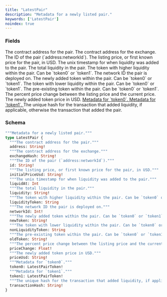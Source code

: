 ```yaml
---
title: "LatestPair"
description: "Metadata for a newly listed pair."
keywords: ['LatestPair']
noindex: true
---
```


### Fields

<ResponseField name="address" type="String!" required>
  The contract address for the pair.
</ResponseField>

<ResponseField name="exchangeHash" type="String!" required>
  The contract address for the exchange.
</ResponseField>

<ResponseField name="id" type="String!" required>
  The ID of the pair (`address:networkId`).
</ResponseField>

<ResponseField name="initialPriceUsd" type="String!" required>
  The listing price, or first known price for the pair, in USD.
</ResponseField>

<ResponseField name="liquidAt" type="Int">
  The unix timestamp for when liquidity was added to the pair.
</ResponseField>

<ResponseField name="liquidity" type="String!" required>
  The total liquidity in the pair.
</ResponseField>

<ResponseField name="liquidityToken" type="String">
  The token with higher liquidity within the pair. Can be `token0` or `token1`.
</ResponseField>

<ResponseField name="networkId" type="Int!" required>
  The network ID the pair is deployed on.
</ResponseField>

<ResponseField name="newToken" type="String!" required>
  The newly added token within the pair. Can be `token0` or `token1`.
</ResponseField>

<ResponseField name="nonLiquidityToken" type="String">
  The token with lower liquidity within the pair. Can be `token0` or `token1`.
</ResponseField>

<ResponseField name="oldToken" type="String!" required>
  The pre-existing token within the pair. Can be `token0` or `token1`.
</ResponseField>

<ResponseField name="priceChange" type="Float!" required>
  The percent price change between the listing price and the current price.
</ResponseField>

<ResponseField name="priceUsd" type="String!" required>
  The newly added token price in USD.
</ResponseField>

<a href="/api-reference/types/latestpairtoken">
  <ResponseField name="token0" type="LatestPairToken!" required>
    Metadata for `token0`.
  </ResponseField>
</a>

<a href="/api-reference/types/latestpairtoken">
  <ResponseField name="token1" type="LatestPairToken!" required>
    Metadata for `token1`.
  </ResponseField>
</a>

<ResponseField name="transactionHash" type="String!" required>
  The unique hash for the transaction that added liquidity, if applicable, otherwise the transaction that added the pair.
</ResponseField>

### Schema


```graphql 
"""Metadata for a newly listed pair."""
type LatestPair {
  """The contract address for the pair."""
  address: String!
  """The contract address for the exchange."""
  exchangeHash: String!
  """The ID of the pair (`address:networkId`)."""
  id: String!
  """The listing price, or first known price for the pair, in USD."""
  initialPriceUsd: String!
  """The unix timestamp for when liquidity was added to the pair."""
  liquidAt: Int
  """The total liquidity in the pair."""
  liquidity: String!
  """The token with higher liquidity within the pair. Can be `token0` or `token1`."""
  liquidityToken: String
  """The network ID the pair is deployed on."""
  networkId: Int!
  """The newly added token within the pair. Can be `token0` or `token1`."""
  newToken: String!
  """The token with lower liquidity within the pair. Can be `token0` or `token1`."""
  nonLiquidityToken: String
  """The pre-existing token within the pair. Can be `token0` or `token1`."""
  oldToken: String!
  """The percent price change between the listing price and the current price."""
  priceChange: Float!
  """The newly added token price in USD."""
  priceUsd: String!
  """Metadata for `token0`."""
  token0: LatestPairToken!
  """Metadata for `token1`."""
  token1: LatestPairToken!
  """The unique hash for the transaction that added liquidity, if applicable, otherwise the transaction that added the pair."""
  transactionHash: String!
}
```
